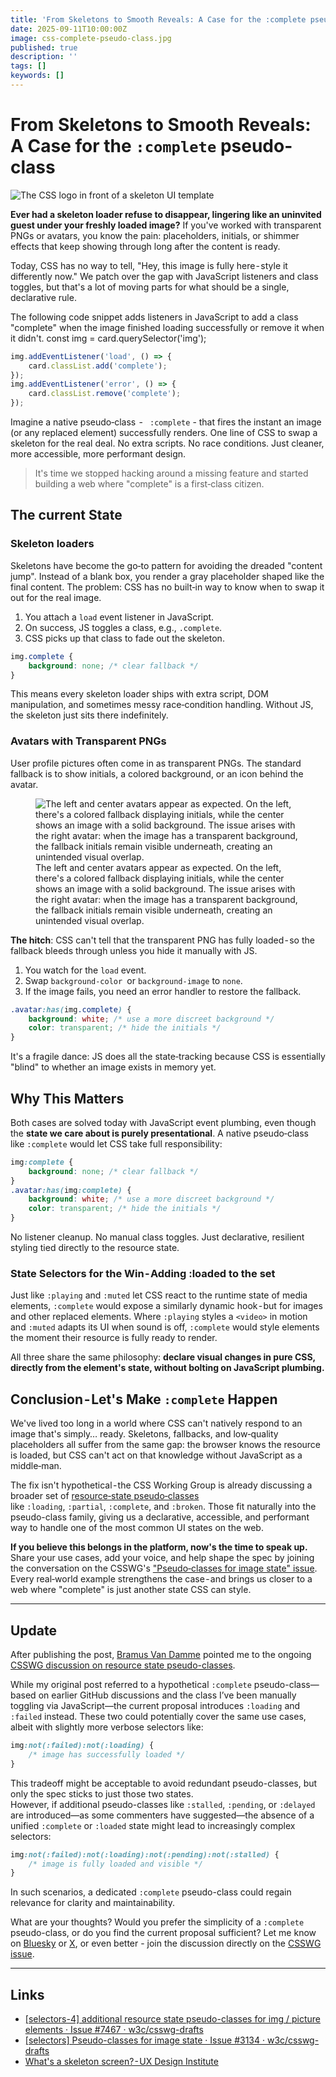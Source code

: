 ```yaml
---
title: 'From Skeletons to Smooth Reveals: A Case for the :complete pseudo-class'
date: 2025-09-11T10:00:00Z
image: css-complete-pseudo-class.jpg
published: true
description: ''
tags: []
keywords: []
---
```



# From Skeletons to Smooth Reveals: A Case for the `:complete` pseudo-class

![The CSS logo in front of a skeleton UI template](css-complete-pseudo-class.jpg)

**Ever had a skeleton loader refuse to disappear, lingering like an uninvited guest under your freshly loaded image?** If you've worked with transparent PNGs or avatars, you know the pain: placeholders, initials, or shimmer effects that keep showing through long after the content is ready.

Today, CSS has no way to tell, "Hey, this image is fully here - style it differently now." We patch over the gap with JavaScript listeners and class toggles, but that's a lot of moving parts for what should be a single, declarative rule.

The following code snippet adds listeners in JavaScript to add a class "complete" when the image finished loading successfully or remove it when it didn't.
const img = card.querySelector('img');

```js
img.addEventListener('load', () => {
	card.classList.add('complete');
});
img.addEventListener('error', () => {
	card.classList.remove('complete');
});
```

Imagine a native pseudo‑class  - ` :complete` - that fires the instant an image (or any replaced element) successfully renders. One line of CSS to swap a skeleton for the real deal. No extra scripts. No race conditions. Just cleaner, more accessible, more performant design.

> It's time we stopped hacking around a missing feature and started building a web where "complete" is a first‑class citizen.

## The current State

### Skeleton loaders

Skeletons have become the go‑to pattern for avoiding the dreaded "content jump". Instead of a blank box, you render a gray placeholder shaped like the final content. The problem: CSS has no built‑in way to know when to swap it out for the real image.

1. You attach a `load` event listener in JavaScript.
2. On success, JS toggles a class, e.g., `.complete`.
3. CSS picks up that class to fade out the skeleton.

```css
img.complete {
	background: none; /* clear fallback */
}
```

This means every skeleton loader ships with extra script, DOM manipulation, and sometimes messy race‑condition handling. Without JS, the skeleton just sits there indefinitely.

### Avatars with Transparent PNGs

User profile pictures often come in as transparent PNGs. The standard fallback is to show initials, a colored background, or an icon behind the avatar.

<figure>
	<Image
		src={avatarExample}
		alt="The left and center avatars appear as expected. On the left, there's a colored fallback displaying initials, while the center shows an image with a solid background. The issue arises with the right avatar: when the image has a transparent background, the fallback initials remain visible underneath, creating an unintended visual overlap."
	/>
	<figcaption>
		The left and center avatars appear as expected. On the left, there's a colored fallback displaying initials, while
		the center shows an image with a solid background. The issue arises with the right avatar: when the image has a
		transparent background, the fallback initials remain visible underneath, creating an unintended visual overlap.
	</figcaption>
</figure>

**The hitch**: CSS can't tell that the transparent PNG has fully loaded - so the fallback bleeds through unless you hide it manually with JS.

1. You watch for the `load` event.
2. Swap `background-color `or `background-image` to `none`.
3. If the image fails, you need an error handler to restore the fallback.

```css
.avatar:has(img.complete) {
	background: white; /* use a more discreet background */
	color: transparent; /* hide the initials */
}
```

It's a fragile dance: JS does all the state‑tracking because CSS is essentially "blind" to whether an image exists in memory yet.

## Why This Matters

Both cases are solved today with JavaScript event plumbing, even though the **state we care about is purely presentational**. A native pseudo‑class like `:complete` would let CSS take full responsibility:

```css
img:complete {
	background: none; /* clear fallback */
}
.avatar:has(img:complete) {
	background: white; /* use a more discreet background */
	color: transparent; /* hide the initials */
}
```

No listener cleanup. No manual class toggles. Just declarative, resilient styling tied directly to the resource state.

### State Selectors for the Win - Adding :loaded to the set

Just like `:playing` and `:muted` let CSS react to the runtime state of media elements, `:complete` would expose a similarly dynamic hook - but for images and other replaced elements.
Where `:playing` styles a `<video>` in motion and `:muted` adapts its UI when sound is off, `:complete` would style elements the moment their resource is fully ready to render. 

All three share the same philosophy: **declare visual changes in pure CSS, directly from the element's state, without bolting on JavaScript plumbing.**

## Conclusion - Let's Make `:complete` Happen

We've lived too long in a world where CSS can't natively respond to an image that's simply… ready. Skeletons, fallbacks, and low‑quality placeholders all suffer from the same gap: the browser knows the resource is loaded, but CSS can't act on that knowledge without JavaScript as a middle‑man.

The fix isn't hypothetical - the CSS Working Group is already discussing a broader set of [resource‑state pseudo‑classes](https://github.com/w3c/csswg-drafts/issues/3134) like `:loading`, `:partial`, `:complete`, and `:broken`. Those fit naturally into the pseudo-class family, giving us a declarative, accessible, and performant way to handle one of the most common UI states on the web.

**If you believe this belongs in the platform, now's the time to speak up.** Share your use cases, add your voice, and help shape the spec by joining the conversation on the CSSWG's ["Pseudo‑classes for image state" issue](https://github.com/w3c/csswg-drafts/issues/3134). Every real‑world example strengthens the case - and brings us closer to a web where "complete" is just another state CSS can style.

---

## Update

After publishing the post, [Bramus Van Damme](https://bsky.app/profile/bram.us) pointed me to the ongoing [CSSWG discussion on resource state pseudo-classes](https://github.com/w3c/csswg-drafts/issues/7467).

While my original post referred to a hypothetical `:complete` pseudo-class—based on earlier GitHub discussions and the class I’ve been manually toggling via JavaScript—the current proposal introduces `:loading` and `:failed` instead.
These two could potentially cover the same use cases, albeit with slightly more verbose selectors like:

```css
img:not(:failed):not(:loading) {
	/* image has successfully loaded */
}
```

This tradeoff might be acceptable to avoid redundant pseudo-classes, but only the spec sticks to just those two states.  
However, if additional pseudo-classes like `:stalled`, `:pending`, or `:delayed` are introduced—as some commenters have suggested—the absence of a unified `:complete` or `:loaded` state might lead to increasingly complex selectors:

```css
img:not(:failed):not(:loading):not(:pending):not(:stalled) {
	/* image is fully loaded and visible */
}
```

In such scenarios, a dedicated `:complete` pseudo-class could regain relevance for clarity and maintainability.

What are your thoughts? Would you prefer the simplicity of a `:complete` pseudo-class, or do you find the current proposal sufficient?
Let me know on [Bluesky](https://bsky.app/profile/th3s4mur41.me/post/3lykpz2kuic22) or [X](https://x.com/Th3S4mur41/status/1966109475154313716), or even better - join the discussion directly on the [CSSWG issue](https://github.com/w3c/csswg-drafts/issues/7467).

---

## Links

- [[selectors-4] additional resource state pseudo-classes for img / picture elements · Issue #7467 · w3c/csswg-drafts](https://github.com/w3c/csswg-drafts/issues/7467)
- [[selectors] Pseudo-classes for image state · Issue #3134 · w3c/csswg-drafts](https://github.com/w3c/csswg-drafts/issues/3134)
- [What's a skeleton screen? - UX Design Institute](https://www.uxdesigninstitute.com/blog/whats-a-skeleton-screen/)
